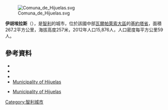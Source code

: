 [[Image:Comuna_de_Hijuelas.svg|right]]

'''伊胡埃拉斯'''（{{lang-es|Hijuelas}}），是[[智利|智利]]的城市，位於該國中部[[瓦爾帕萊索大區|瓦爾帕萊索大區]]的[[基約塔省|基約塔省]]，面積267.2平方公里，海拔高度257米，2012年人口15,876人，人口密度每平方公里59人。

{{Coord|32|47|55|S|71|8|38|W|display=title}}

==參考資料==
*{{Cite web|url=http://www.hijuelas.cl/|title=Municipality of Hijuelas|accessdate=29 July 2010|language=es|archive-date=2015-05-23|archive-url=https://web.archive.org/web/20150523232324/http://www.hijuelas.cl/|dead-url=no}}
*{{cite web |url= http://www.ine.cl/canales/chile_estadistico/censos_poblacion_vivienda/censo_pobl_vivi.php |title= National Statistics Institute |accessdate= 1 May 2010 |language= es |archive-date= 2019-01-06 |archive-url= https://web.archive.org/web/20190106234357/http://www.ine.cl/404.html?aspxerrorpath=%2Fcanales%2Fchile_estadistico%2Fcensos_poblacion_vivienda%2Fcenso_pobl_vivi.php |dead-url= no }}
*{{cite web|url=http://www.world-time-zones.org/zones/chile-time.htm |accessdate=2010-07-29 |title=Chile Time |publisher=WorldTimeZones.org |deadurl=yes |archiveurl=https://web.archive.org/web/20070911130719/http://www.world-time-zones.org/zones/chile-time.htm |archivedate=2007-09-11 }}
*[http://www.hijuelas.cl/ Municipality of Hijuelas] {{Wayback|url=http://www.hijuelas.cl/ |date=20150523232324 }}
* {{es icon}} [http://www.hijuelas.cl Municipality of Hijuelas] {{Wayback|url=http://www.hijuelas.cl/ |date=20150523232324 }}

{{Chile-geo-stub}}
[[Category:智利城市|Category:智利城市]]
